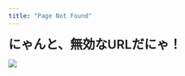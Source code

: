 ```yaml
---
title: "Page Not Found"
---
```


<span style = "font-size:1.75em; font-weight:600;">にゃんと、無効なURLだにゃ！</span>

![](Figs/favicon.png)